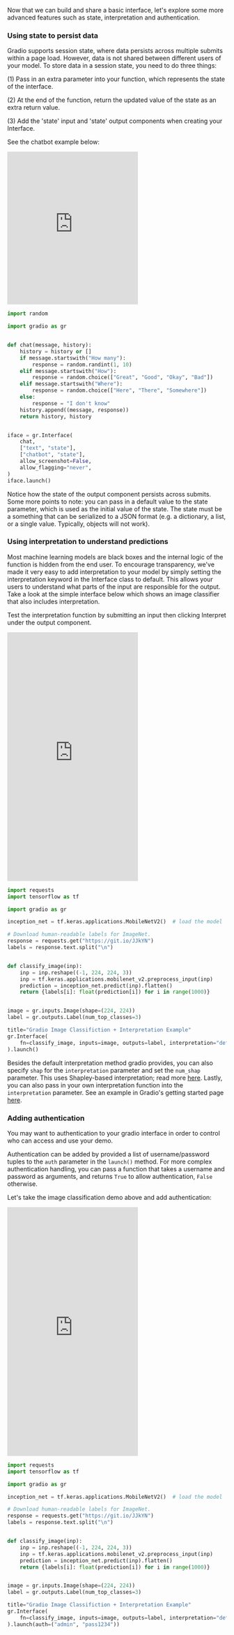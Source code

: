 Now that we can build and share a basic interface, let's explore some more advanced features such as state, interpretation and authentication.



### Using state to persist data

Gradio supports session state, where data persists across multiple submits within a page load. However, data is not shared between different users of your model. To store data in a session state, you need to do three things: 

(1) Pass in an extra parameter into your function, which represents the state of the interface. 

(2) At the end of the function, return the updated value of the state as an extra return value.

(3) Add the 'state' input and 'state' output components when creating your Interface. 

See the chatbot example below:

<iframe src="https://hf.space/gradioiframe/dawood/Chatbot-Demo/+" frameBorder="0" height="350" title="Gradio app" class="container p-0 flex-grow space-iframe" allow="accelerometer; ambient-light-sensor; autoplay; battery; camera; document-domain; encrypted-media; fullscreen; geolocation; gyroscope; layout-animations; legacy-image-formats; magnetometer; microphone; midi; oversized-images; payment; picture-in-picture; publickey-credentials-get; sync-xhr; usb; vr ; wake-lock; xr-spatial-tracking" sandbox="allow-forms allow-modals allow-popups allow-popups-to-escape-sandbox allow-same-origin allow-scripts allow-downloads"></iframe>


```py
import random

import gradio as gr


def chat(message, history):
    history = history or []
    if message.startswith("How many"):
        response = random.randint(1, 10)
    elif message.startswith("How"):
        response = random.choice(["Great", "Good", "Okay", "Bad"])
    elif message.startswith("Where"):
        response = random.choice(["Here", "There", "Somewhere"])
    else:
        response = "I don't know"
    history.append((message, response))
    return history, history


iface = gr.Interface(
    chat,
    ["text", "state"],
    ["chatbot", "state"],
    allow_screenshot=False,
    allow_flagging="never",
)
iface.launch()
```

Notice how the state of the output component persists across submits. Some more points to note: you can pass in a default value to the state parameter, which is used as the initial value of the state. The state must be a something that can be serialized to a JSON format (e.g. a dictionary, a list, or a single value. Typically, objects will not work).


### Using interpretation to understand predictions

Most machine learning models are black boxes and the internal logic of the function is hidden from the end user. To encourage transparency, we've made it very easy to add interpretation to your model by simply setting the interpretation keyword in the Interface class to default. This allows your users to understand what parts of the input are responsible for the output. Take a look at the simple interface below which shows an image classifier that also includes interpretation.

Test the interpretation function by submitting an input then clicking Interpret under the output component.

<iframe src="https://hf.space/gradioiframe/akhaliq/gradio-image-interpretation/+" frameBorder="0" height="570" title="Gradio app" class="container p-0 flex-grow space-iframe" allow="accelerometer; ambient-light-sensor; autoplay; battery; camera; document-domain; encrypted-media; fullscreen; geolocation; gyroscope; layout-animations; legacy-image-formats; magnetometer; microphone; midi; oversized-images; payment; picture-in-picture; publickey-credentials-get; sync-xhr; usb; vr ; wake-lock; xr-spatial-tracking" sandbox="allow-forms allow-modals allow-popups allow-popups-to-escape-sandbox allow-same-origin allow-scripts allow-downloads"></iframe>

```py
import requests
import tensorflow as tf

import gradio as gr

inception_net = tf.keras.applications.MobileNetV2()  # load the model

# Download human-readable labels for ImageNet.
response = requests.get("https://git.io/JJkYN")
labels = response.text.split("\n")


def classify_image(inp):
    inp = inp.reshape((-1, 224, 224, 3))
    inp = tf.keras.applications.mobilenet_v2.preprocess_input(inp)
    prediction = inception_net.predict(inp).flatten()
    return {labels[i]: float(prediction[i]) for i in range(1000)}


image = gr.inputs.Image(shape=(224, 224))
label = gr.outputs.Label(num_top_classes=3)

title="Gradio Image Classifiction + Interpretation Example"
gr.Interface(
    fn=classify_image, inputs=image, outputs=label, interpretation="default",title=title
).launch()
```

Besides the default interpretation method gradio provides, you can also specify `shap` for the `interpretation` parameter and set the `num_shap` parameter. This uses Shapley-based interpretation; read more [here](https://christophm.github.io/interpretable-ml-book/shap.html).
Lastly, you can also pass in your own interpretation function into the `interpretation` parameter. See an example in Gradio's getting started page [here](https://gradio.app/getting_started/).


### Adding authentication

You may want to authentication to your gradio interface in order to control who can access and use your demo.

Authentication can be added by provided a list of username/password tuples to the `auth` parameter in the `launch()` method. For more complex authentication handling, you can pass a function that takes a username and password as arguments, and returns `True` to allow authentication, `False` otherwise.

Let's take the image classification demo above and add authentication:

<iframe src="https://hf.space/gradioiframe/dawood/Auth-Image-Classification/+" frameBorder="0" height="570" title="Gradio app" class="container p-0 flex-grow space-iframe" allow="accelerometer; ambient-light-sensor; autoplay; battery; camera; document-domain; encrypted-media; fullscreen; geolocation; gyroscope; layout-animations; legacy-image-formats; magnetometer; microphone; midi; oversized-images; payment; picture-in-picture; publickey-credentials-get; sync-xhr; usb; vr ; wake-lock; xr-spatial-tracking" sandbox="allow-forms allow-modals allow-popups allow-popups-to-escape-sandbox allow-same-origin allow-scripts allow-downloads"></iframe>

```py
import requests
import tensorflow as tf

import gradio as gr

inception_net = tf.keras.applications.MobileNetV2()  # load the model

# Download human-readable labels for ImageNet.
response = requests.get("https://git.io/JJkYN")
labels = response.text.split("\n")


def classify_image(inp):
    inp = inp.reshape((-1, 224, 224, 3))
    inp = tf.keras.applications.mobilenet_v2.preprocess_input(inp)
    prediction = inception_net.predict(inp).flatten()
    return {labels[i]: float(prediction[i]) for i in range(1000)}


image = gr.inputs.Image(shape=(224, 224))
label = gr.outputs.Label(num_top_classes=3)

title="Gradio Image Classifiction + Interpretation Example"
gr.Interface(
    fn=classify_image, inputs=image, outputs=label, interpretation="default",title=title
).launch(auth=("admin", "pass1234"))
```
